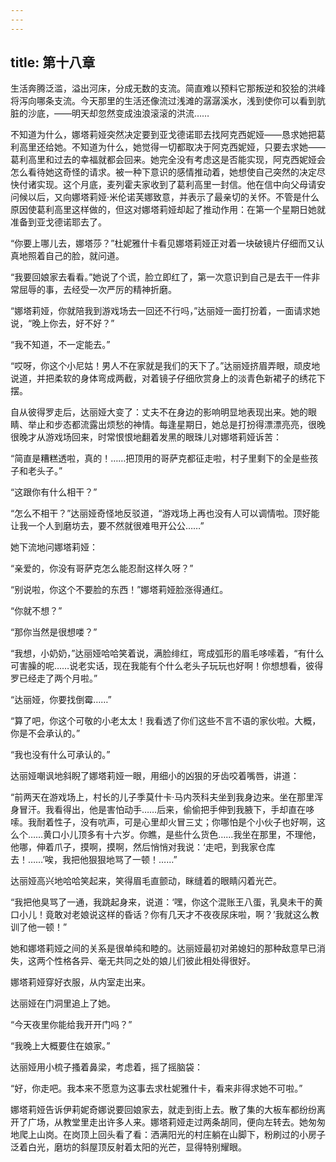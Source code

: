```yaml
---
---
---
```

title: 第十八章
---




生活奔腾泛滥，溢出河床，分成无数的支流。简直难以预料它那叛逆和狡狯的洪峰将泻向哪条支流。今天那里的生活还像流过浅滩的潺潺溪水，浅到使你可以看到肮脏的沙底，——明天却忽然变成浊浪滚滚的洪流……

不知道为什么，娜塔莉娅突然决定要到亚戈德诺耶去找阿克西妮娅——恳求她把葛利高里还给她。不知道为什么，她觉得一切都取决于阿克西妮娅，只要去求她——葛利高里和过去的幸福就都会回来。她完全没有考虑这是否能实现，阿克西妮娅会怎么看待她这奇怪的请求。被一种下意识的感情推动着，她想使自己突然的决定尽快付诸实现。这个月底，麦列霍夫家收到了葛利高里一封信。他在信中向父母请安问候以后，又向娜塔莉娅·米伦诺芙娜致意，并表示了最亲切的关怀。不管是什么原因使葛利高里这样做的，但这对娜塔莉娅却起了推动作用：在第一个星期日她就准备到亚戈德诺耶去了。

“你要上哪儿去，娜塔莎？”杜妮雅什卡看见娜塔莉娅正对着一块破镜片仔细而又认真地照着自己的脸，就问道。

“我要回娘家去看看。”她说了个谎，脸立即红了，第一次意识到自己是去干一件非常屈辱的事，去经受一次严厉的精神折磨。

“娜塔莉娅，你就陪我到游戏场去一回还不行吗，”达丽娅一面打扮着，一面请求她说，“晚上你去，好不好？”

“我不知道，不一定能去。”

“哎呀，你这个小尼姑！男人不在家就是我们的天下了。”达丽娅挤眉弄眼，顽皮地说道，并把柔软的身体弯成两截，对着镜子仔细欣赏身上的淡青色新裙子的绣花下摆。

自从彼得罗走后，达丽娅大变了：丈夫不在身边的影响明显地表现出来。她的眼睛、举止和步态都流露出烦愁的神情。每逢星期日，她总是打扮得漂漂亮亮，很晚很晚才从游戏场回来，时常恨恨地翻着发黑的眼珠儿对娜塔莉娅诉苦：

“简直是糟糕透啦，真的！……把顶用的哥萨克都征走啦，村子里剩下的全是些孩子和老头子。”

“这跟你有什么相干？”

“怎么不相干？”达丽娅奇怪地反驳道，“游戏场上再也没有人可以调情啦。顶好能让我一个人到磨坊去，要不然就很难甩开公公……”

她下流地问娜塔莉娅：

“亲爱的，你没有哥萨克怎么能忍耐这样久呀？”

“别说啦，你这个不要脸的东西！”娜塔莉娅脸涨得通红。

“你就不想？”

“那你当然是很想喽？”

“我想，小奶奶，”达丽娅哈哈笑着说，满脸绯红，弯成弧形的眉毛哆嗦着，“有什么可害臊的呢……说老实话，现在我能有个什么老头子玩玩也好啊！你想想看，彼得罗已经走了两个月啦。”

“达丽娅，你要找倒霉……”

“算了吧，你这个可敬的小老太太！我看透了你们这些不言不语的家伙啦。大概，你是不会承认的。”

“我也没有什么可承认的。”

达丽娅嘲讽地斜睨了娜塔莉娅一眼，用细小的凶狠的牙齿咬着嘴唇，讲道：

“前两天在游戏场上，村长的儿子季莫什卡·马内茨科夫坐到我身边来。坐在那里浑身冒汗。我看得出，他是害怕动手……后来，偷偷把手伸到我腋下，手却直在哆嗦。我耐着性子，没有吭声，可是心里却火冒三丈；你哪怕是个小伙子也好啊，这么个……黄口小儿顶多有十六岁。你瞧，是些什么货色……我坐在那里，不理他，他哪，伸着爪子，摸啊，摸啊，然后悄悄对我说：‘走吧，到我家仓库去！……’唉，我把他狠狠地骂了一顿！……”

达丽娅高兴地哈哈笑起来，笑得眉毛直颤动，眯缝着的眼睛闪着光芒。

“我把他臭骂了一通，我跳起身来，说道：‘嘿，你这个混账王八蛋，乳臭未干的黄口小儿！竟敢对老娘说这样的昏话？你有几天才不夜夜尿床啦，啊？’我就这么教训了他一顿！”

她和娜塔莉娅之间的关系是很单纯和睦的。达丽娅最初对弟媳妇的那种敌意早已消失，这两个性格各异、毫无共同之处的娘儿们彼此相处得很好。

娜塔莉娅穿好衣服，从内室走出来。

达丽娅在门洞里追上了她。

“今天夜里你能给我开开门吗？”

“我晚上大概要住在娘家。”

达丽娅用小梳子搔着鼻梁，考虑着，摇了摇脑袋：

“好，你走吧。我本来不愿意为这事去求杜妮雅什卡，看来非得求她不可啦。”

娜塔莉娅告诉伊莉妮奇娜说要回娘家去，就走到街上去。散了集的大板车都纷纷离开了广场，从教堂里走出许多人来。娜塔莉娅走过两条胡同，便向左转去。她匆匆地爬上山岗。在岗顶上回头看了看：洒满阳光的村庄躺在山脚下，粉刷过的小房子泛着白光，磨坊的斜屋顶反射着太阳的光芒，显得特别耀眼。